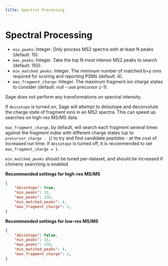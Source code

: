 ```yaml
---
title: Spectral Processing
---
```


# Spectral Processing

- `min_peaks`: Integer. Only process MS2 spectra with at least N peaks (default: 15).
- `max_peaks`: Integer. Take the top N most intense MS2 peaks to search (default: 150).
- `min_matched_peaks`: Integer. The minimum number of matched b+y ions required for scoring and reporting PSMs (default: 4).
- `max_fragment_charge`: Integer. The maximum fragment ion charge states to consider (default: null - use precursor z-1).

Sage does not perform any transformations on spectral intensity. 

If `deisotope` is turned on, Sage will attempt to deisotope and deconvolute the charge state of fragment ions in an MS2 spectra. 
This can speed up searches on high-res MS/MS data. 

`max_fragment_charge`, by default, will search each fragment several times against the fragment index with different charge states (up to `precursor_charge - 1`) to try and find candidate peptides - at the cost of increased run time. 
If `deisotope` is turned off, it is recommended to set `max_fragment_charge = 1`.

`min_matched_peaks` should be tuned per-dataset, and should be increased if chimeric searching is enabled

**Recommended settings for high-res MS/MS**
```json filename="high res MS/MS" {2, 6} copy
{
    "deisotope": true,
    "min_peaks": 15,
    "max_peaks": 150,
    "min_matched_peaks": 4,
    "max_fragment_charge": 1,
}
```

**Recommended settings for low-res MS/MS**
```json filename="low res MS/MS" {2, 6} copy
{
    "deisotope": false,
    "min_peaks": 15,
    "max_peaks": 150,
    "min_matched_peaks": 4,
    "max_fragment_charge": 2,
}
```